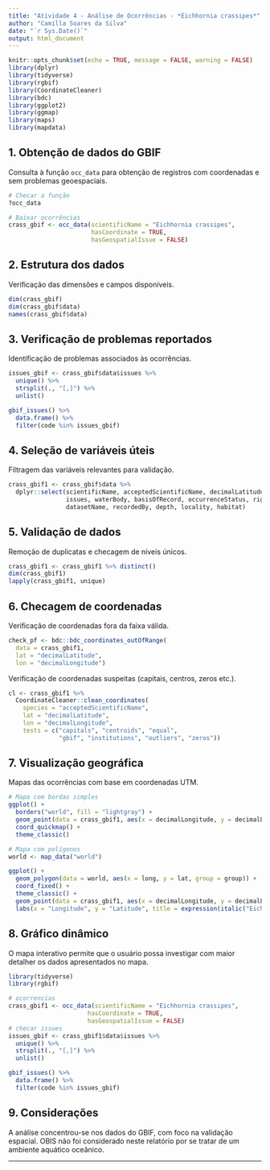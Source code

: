 ```yaml
---
title: "Atividade 4 - Análise de Ocorrências - *Eichhornia crassipes*"
author: "Camilla Soares da Silva"
date: "`r Sys.Date()`"
output: html_document
---
```


```r
knitr::opts_chunk$set(echo = TRUE, message = FALSE, warning = FALSE)
library(dplyr)
library(tidyverse)
library(rgbif)
library(CoordinateCleaner)
library(bdc)
library(ggplot2)
library(ggmap)
library(maps)
library(mapdata)
```

## 1. Obtenção de dados do GBIF

Consulta à função `occ_data` para obtenção de registros com coordenadas e sem problemas geoespaciais.

```r
# Checar a função
?occ_data

# Baixar ocorrências
crass_gbif <- occ_data(scientificName = "Eichhornia crassipes", 
                       hasCoordinate = TRUE,
                       hasGeospatialIssue = FALSE)
```

## 2. Estrutura dos dados

Verificação das dimensões e campos disponíveis.

```r
dim(crass_gbif)
dim(crass_gbif$data)
names(crass_gbif$data)
```

## 3. Verificação de problemas reportados

Identificação de problemas associados às ocorrências.

```r
issues_gbif <- crass_gbif$data$issues %>% 
  unique() %>% 
  strsplit(., "[,]") %>% 
  unlist()

gbif_issues() %>% 
  data.frame() %>% 
  filter(code %in% issues_gbif)
```

## 4. Seleção de variáveis úteis

Filtragem das variáveis relevantes para validação.

```r
crass_gbif1 <- crass_gbif$data %>%
  dplyr::select(scientificName, acceptedScientificName, decimalLatitude, decimalLongitude,
                issues, waterBody, basisOfRecord, occurrenceStatus, rightsHolder, 
                datasetName, recordedBy, depth, locality, habitat)
```

## 5. Validação de dados

Remoção de duplicatas e checagem de níveis únicos.

```r
crass_gbif1 <- crass_gbif1 %>% distinct()
dim(crass_gbif1)
lapply(crass_gbif1, unique)
```

## 6. Checagem de coordenadas

Verificação de coordenadas fora da faixa válida.

```r
check_pf <- bdc::bdc_coordinates_outOfRange(
  data = crass_gbif1,
  lat = "decimalLatitude",
  lon = "decimalLongitude")
```

Verificação de coordenadas suspeitas (capitais, centros, zeros etc.).

```r
cl <- crass_gbif1 %>%
  CoordinateCleaner::clean_coordinates(
    species = "acceptedScientificName",
    lat = "decimalLatitude",
    lon = "decimalLongitude",
    tests = c("capitals", "centroids", "equal", 
              "gbif", "institutions", "outliers", "zeros"))
```

## 7. Visualização geográfica

Mapas das ocorrências com base em coordenadas UTM.

```r
# Mapa com bordas simples
ggplot() +
  borders("world", fill = "lightgray") +
  geom_point(data = crass_gbif1, aes(x = decimalLongitude, y = decimalLatitude)) +
  coord_quickmap() +
  theme_classic()
```

```r
# Mapa com polígonos
world <- map_data("world")

ggplot() +
  geom_polygon(data = world, aes(x = long, y = lat, group = group)) +
  coord_fixed() +
  theme_classic() +
  geom_point(data = crass_gbif1, aes(x = decimalLongitude, y = decimalLatitude), color = "red") +
  labs(x = "Longitude", y = "Latitude", title = expression(italic("Eichhornia crassipes")))
```

## 8. Gráfico dinâmico

O mapa interativo permite que o usuário possa investigar com maior detalher os dados apresentados no mapa.

```r
library(tidyverse)
library(rgbif)

# ocorrencias
crass_gbif1 <- occ_data(scientificName = "Eichhornia crassipes", 
                      hasCoordinate = TRUE,
                      hasGeospatialIssue = FALSE)
# checar issues
issues_gbif <- crass_gbif1$data$issues %>% 
  unique() %>% 
  strsplit(., "[,]") %>% 
  unlist()

gbif_issues() %>% 
  data.frame() %>% 
  filter(code %in% issues_gbif)
```

## 9. Considerações

A análise concentrou-se nos dados do GBIF, com foco na validação espacial. OBIS não foi considerado neste relatório por se tratar de um ambiente aquático oceânico.

---
